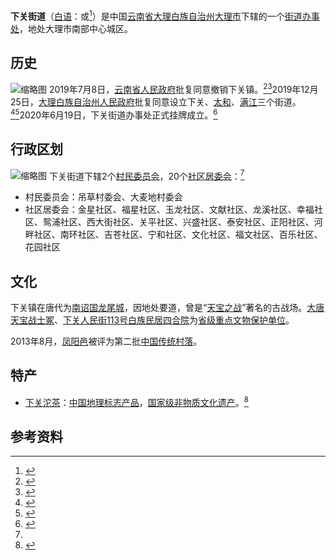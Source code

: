 {{中国乡级行政区
|行政区全称 = 下关街道
|景观照片文件名 = Xiaguan view.JPG
|景观照片大小 = 
|景观照片描述 = 
|旧称 = 
|地名出处 = 
|位置图文件名 = [[File:下关街道位置图.svg|200px]]
|位置图描述 = 下关街道在大理市的位置
|自定义图片 = 
<!--以下内容将显示在“概览”栏-->
|上级行政区 = [[大理市|大理市]]
|行政区类别 = [[街道办事处|街道办事处]]
|行政区划代码 = 53 29 01 003
|行政区划 = 22
|村委会 = 2
|居委会 = 20
|建置时间 = 2020年6月19日
|领导职位 = <!-- 填写“乡长”“街道办主任”等。“镇长”为默认值，删除该参数即可得，注意不要赋空值 -->
|领导名称 = <!-- 行政长官姓名 -->
|领导职位2 = <!-- “党委书记”或其他官员的职位名 -->
|领导名称2 = <!-- 行政长官姓名 -->
|政府驻地 = 宁和社区龙溪路52号
|毗邻行政区 = 东：[[大理经济开发区|大理经济开发区]]<br>南：[[巍山彝族回族自治县|巍山县]]<br>西：[[漾濞彝族自治县|漾濞县]]<br>北：[[太和街道_(大理市)|太和街道]]
<!--以下内容将显示在“地理、人口、经济”栏-->
|地理坐标 = 
|总面积 = 63.74平方千米
|总人口 = 146,517<ref>{{Cite web |date=2021-07-02 |title=大理市第七次全国人口普查主要数据公报 |url=https://mp.weixin.qq.com/s/9omNqFLNKbyS3USr313TlA |website=大理统计 |access-date=2022-06-13}}</ref>
|总人口年份 = 2020
|户籍人口 = 
|户籍人口年份 =
|常住人口 = 
|常住人口年份 = 
|人口密度 = <!-- 需手动填写单位 -->
|GDP = 
|GDP年份 = 
|通用语言 = 
|邮政编码 = 671000
|电话区号 = 872
|官方网站 = 
|网站名称 = 
}}
'''下关街道'''（[[白语|白语]]：{{lang|bca|Hhaix·guail}}或{{lang|bca|Go·ngvx}}<ref>{{Cite book|title=白汉词典|last=中国社会科学院民族研究所主编；赵衍荪，徐琳编著|publisher=四川民族出版社|year=1996|isbn=7-5409-1743-1|location=成都|pages=173, 137}}</ref>）是中国[[云南省|云南省]][[大理白族自治州|大理白族自治州]][[大理市|大理市]]下辖的一个[[街道办事处|街道办事处]]，地处大理市南部中心城区。

== 历史 ==
[[File:下关镇区划调整前后对比.png|缩略图]]
2019年7月8日，[[云南省人民政府|云南省人民政府]]批复同意撤销下关镇。<ref>{{cite news|author=吴珺|title=云南省政府批复：撤销大理市下关镇！|url=http://yn.yunnan.cn/system/2019/07/11/030323723.shtml|newspaper=[[云南日报|云南日报]]|location=[[昆明市|昆明]]|date=2019-07-11|access-date=2019-07-15|archive-date=2019-07-14|archive-url=https://web.archive.org/web/20190714204705/http://yn.yunnan.cn/system/2019/07/11/030323723.shtml|dead-url=no}}</ref><ref>{{Cite web|title=云南省人民政府关于同意撤销大理市下关镇和调整凤仪镇部分行政区域设立街道的批复|url=http://www.yn.gov.cn/zwgk/zcwj/zxwj/201907/t20190710_180835.html|access-date=2022-02-21|author=云南省人民政府|date=2019-07-10|archive-date=2022-02-21|archive-url=https://web.archive.org/web/20220221133639/http://www.yn.gov.cn/zwgk/zcwj/zxwj/201907/t20190710_180835.html}}</ref>2019年12月25日，[[大理白族自治州人民政府|大理白族自治州人民政府]]批复同意设立下关、[[太和街道_(大理市)|太和]]、[[满江街道|满江]]三个街道。<ref>{{Cite web|title=大理白族自治州人民政府关于同意设立下关、太和、满江街道的批复|url=http://www.dali.gov.cn/dlrmzf/xxgkml/202002/fab8043e864d4ab3861e4f48e8120970.shtml|access-date=2022-05-16|date=2019-12-25|work=大理白族自治州人民政府}}</ref><ref>{{Cite web|title=大理市下关太和满江3个街道正式设立|url=http://www.dalidaily.com/content/2020-06/19/content_2887.html|access-date=2022-05-16|date=2020-06-19|work=大理日报|archive-date=2022-05-16|archive-url=https://web.archive.org/web/20220516131549/http://www.dalidaily.com/content/2020-06/19/content_2887.html}}</ref>2020年6月19日，下关街道办事处正式挂牌成立。<ref name=":0">{{Cite book|title=大理市年鉴 2021|last=大理市地方志编纂委员会|publisher=云南民族出版社|year=2021|isbn=978-7-5367-8738-4|location=昆明|pages=}}</ref>{{Rp|387}}

==行政区划==
[[File:云南大理下关街道办事处（原下关镇政府）.jpg|缩略图]]
下关街道下辖2个[[村民委员会|村民委员会]]，20个[[社区居委会|社区居委会]]：<ref name=":0" />{{Rp|384}}

* 村民委员会：吊草村委会、大麦地村委会
* 社区居委会：金星社区、福星社区、玉龙社区、文献社区、龙溪社区、幸福社区、鸳浦社区、西大街社区、关平社区、兴盛社区、泰安社区、正阳社区、河畔社区、南环社区、吉苍社区、宁和社区、文化社区、福文社区、百乐社区、花园社区

== 文化 ==
下关镇在唐代为[[南诏国|南诏国]][[龙尾城|龙尾城]]，因地处要道，曾是“[[唐朝与南诏的战争#第一次战争|天宝之战]]”著名的古战场。[[大唐天宝战士冢|大唐天宝战士冢]]、[[下关人民街113号白族民居四合院|下关人民街113号白族民居四合院]]为[[云南省文物保护单位|省级重点文物保护单位]]。

2013年8月，[[凤阳邑|凤阳邑]]被评为第二批[[中国传统村落|中国传统村落]]。

==特产==

* [[下关沱茶|下关沱茶]]：[[中国地理标志产品|中国地理标志产品]]，[[国家级非物质文化遗产|国家级非物质文化遗产]]。<ref>{{Cite web|title=国家级非物质文化遗产之——“下关沱茶”（传统手工技艺）|url=http://www.yndali.gov.cn/dlszf/c103383/201701/5dbb8cc4deb84ab3a6458d637ea77936.shtml|access-date=2022-02-23|author=大理州文化局|date=2017-01-06|publisher=大理州人民政府门户网站|archive-date=2022-02-22|archive-url=https://web.archive.org/web/20220222160906/http://www.yndali.gov.cn/dlszf/c103383/201701/5dbb8cc4deb84ab3a6458d637ea77936.shtml}}</ref>

==参考资料==
{{reflist}}

{{PRC admin/navcat|53/29/01/101/000}}